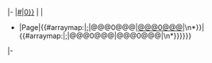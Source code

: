 <includeonly>|-
|[[{{#explode:{{{1}}}|#|0}}]]
|{{PropName|{{PAGENAME}}}}
|
*{{PropVal|{{#ifeq:{{#show:Property:{{PAGENAME}}|?Has type|link=none}}|Page|{{#arraymap:{{{2}}}|;|@@@0@@@|[[@@@0@@@]]|\n*}}|{{#arraymap:{{{2}}}|;|@@@0@@@|@@@0@@@|\n*}}}}}}
|-</includeonly>
